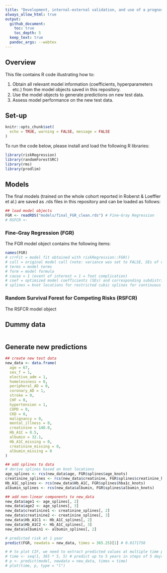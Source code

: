 ```yaml
---
title: "Development, internal-external validation, and use of a prognostic model to predict future foot complications among people with diabetes recently discharged from hospital in Ontario, Canada"
always_allow_html: true
output:
  github_document:
    toc: true
    toc_depth: 5
  keep_text: true
  pandoc_args: --webtex
---
```


## Overview
  
This file contains R code illustrating how to:

1. Obtain all relevant model information (coefficients, hyperparameters etc.) from the model objects saved in this repository.
2. Use the model objects to generate predictions on new test data.
3. Assess model performance on the new test data.

## Set-up 

```r
knitr::opts_chunk$set(
  echo = TRUE, warning = FALSE, message = FALSE
)
```

To run the code below, please install and load the following R libraries:

```r
library(riskRegression)
library(randomForestSRC)
library(rms)
library(prodlim)
```


## Models


The final models (trained on the whole cohort reported in Roberst & Loeffler et al.) are saved as .rds files in this repository and can be loaded as follows: 

```r
## load model objects
FGR <- readRDS("models/final_FGR_clean.rds") # Fine-Gray Regression
# RSFCR <-

```

### Fine-Gray Regression (FGR)

The FGR model object contains the following items:

```r
names(FGR)
# crrFit = model fit obtained with riskRegression::FGR()
# call = original model call (note: variance was set to FALSE, SEs of coefficients were obtained using bootstrapping)
# terms = model terms
# form = model formula
# cause = 1 (event of interest = 1 = foot complication)
# coef = optimized model coefficients (SEs) and corresponding subdistribution hazard ratios (sHR)
# splines = knot locations for restricted cubic splines for continuous predictors
```

### Random Survival Forest for Competing Risks (RSFCR)

The RSFCR model object


## Dummy data

```r

```

## Generate new predictions

```r
## create new test data
new_data <- data.frame(
  age = 67,
  sex_f = 1,
  elective_adm = 1,
  homelessness = 0,
  peripheral_AD = 0,
  coronary_AD = 1,
  stroke = 0,
  CHF = 0,
  hypertension = 1,
  COPD = 0,
  CKD = 0,
  malignancy = 0,
  mental_illness = 0,
  creatinine = 140.0,
  Hb_A1C = 8.5,
  albumin = 32.1,
  Hb_A1C_missing = 0,
  creatinine_missing = 0,
  albumin_missing = 0
)

## add splines to data
# derive splines based on knot locations
age_splines <- rcs(new_data$age, FGR$splines$age_knots)
creatinine_splines <- rcs(new_data$creatinine, FGR$splines$creatinine_knots)
Hb_A1C_splines <- rcs(new_data$Hb_A1C, FGR$splines$hba1c_knots)
albumin_splines <- rcs(new_data$albumin, FGR$splines$albumin_knots)

## add non-linear components to new_data
new_data$age1 <- age_splines[, 2]
new_data$age2 <- age_splines[, 3]
new_data$creatinine1 <- creatinine_splines[, 2]
new_data$creatinine2 <- creatinine_splines[, 3]
new_data$Hb_A1C1 <- Hb_A1C_splines[, 2]
new_data$Hb_A1C2 <- Hb_A1C_splines[, 3]
new_data$albumin1 <- albumin_splines[, 2]

# predicted risk at 1 year
predict(FGR, newdata = new_data, times = 365.25)[1] # 0.0171758

# # to plot CIF, we need to extract predicted values at multiple time points
# time <- seq(1, 365 * 5, 5) # predict up to 5 years in steps of 5 days
# p <- predict(model, newdata = new_data, times = time)
# plot(time, p, type = "l")
```